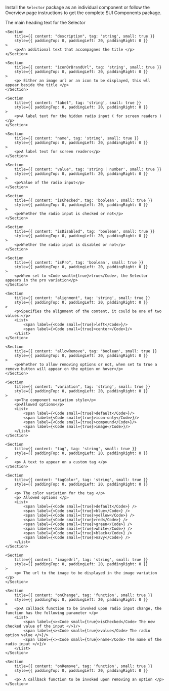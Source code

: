 
<Section
	title="Installation"
	contained={true}
	style={{ paddingTop: 20, paddingBottom: 0 }}
>
	<p>
		Install the <Code small={true}>Selector</Code> package as an individual
		component or follow the Overview page instructions to get the complete SUI
		Components package.
	</p>
</Section>

<Section title="Props" border={true}>
	<Section
    	title={{ content: "title", tag: 'string', small: true }}
    	style={{ paddingTop: 0, paddingLeft: 20, paddingRight: 0 }}
    >
    	<p>The main heading text for the Selector </p>
    </Section>
	
	<Section
    	title={{ content: "description", tag: 'string', small: true }}
    	style={{ paddingTop: 0, paddingLeft: 20, paddingRight: 0 }}
    >
    	<p>An additional text that accompagnes the title </p>
    </Section>

    <Section
    	title={{ content: "iconOrBrandUrl", tag: 'string', small: true }}
    	style={{ paddingTop: 0, paddingLeft: 20, paddingRight: 0 }}
    >
    	<p> Either an image url or an icon to be displayed, this wll appear beside the title </p>
    </Section>

    <Section
    	title={{ content: "label", tag: 'string', small: true }}
    	style={{ paddingTop: 0, paddingLeft: 20, paddingRight: 0 }}
    >
    	<p>A label text for the hidden radio input ( for screen readers ) </p>
    </Section>

    <Section
    	title={{ content: "name", tag: 'string', small: true }}
    	style={{ paddingTop: 0, paddingLeft: 20, paddingRight: 0 }}
    >
    	<p>A label text for screen readers</p>
    </Section>

    <Section
    	title={{ content: "value", tag: 'string | number', small: true }}
    	style={{ paddingTop: 0, paddingLeft: 20, paddingRight: 0 }}
    >
    	<p>Value of the radio input</p>
    </Section>

    <Section
    	title={{ content: "isChecked", tag: 'boolean', small: true }}
    	style={{ paddingTop: 0, paddingLeft: 20, paddingRight: 0 }}
    >
    	<p>Whether the radio input is checked or not</p>
    </Section>

    <Section
    	title={{ content: "isDisabled", tag: 'boolean', small: true }}
    	style={{ paddingTop: 0, paddingLeft: 20, paddingRight: 0 }}
    >
    	<p>Whether the radio input is disabled or not</p>
    </Section>

    <Section
    	title={{ content: "isPro", tag: 'boolean', small: true }}
    	style={{ paddingTop: 0, paddingLeft: 20, paddingRight: 0 }}
    >
    	<p>When set to <Code small={true}>true</Code>, the Selector appears in the pro variation</p>
    </Section>

    <Section
    	title={{ content: "alignment", tag: 'string', small: true }}
    	style={{ paddingTop: 0, paddingLeft: 20, paddingRight: 0 }}
    >
    	<p>Specifies the alignment of the content, it could be one of two values:</p>
    	<List>
    		<span label={<Code small={true}>left</Code>}/>
    		<span label={<Code small={true}>center</Code>}/>
    	</List>
    </Section>

    <Section
    	title={{ content: "allowRemove", tag: 'boolean', small: true }}
    	style={{ paddingTop: 0, paddingLeft: 20, paddingRight: 0 }}
    >
    	<p>Whether to allow removing options or not, when set to true a remove button will appear on the option on hover</p>
    </Section>

    <Section
    	title={{ content: "variation", tag: 'string', small: true }}
    	style={{ paddingTop: 0, paddingLeft: 20, paddingRight: 0 }}
    >
    	<p>The component variation style</p>
    	<p>Allowed options</p>
    	<List>
    		<span label={<Code small={true}>default</Code>}/>
    		<span label={<Code small={true}>icon-only</Code>}/>
    		<span label={<Code small={true}>compound</Code>}/>
    		<span label={<Code small={true}>image</Code>}/>
    	</List>
    </Section>

    <Section
    	title={{ content: "tag", tag: 'string', small: true }}
    	style={{ paddingTop: 0, paddingLeft: 20, paddingRight: 0 }}
    >
    	<p> A text to appear on a custom tag </p>
    </Section>

    <Section
    	title={{ content: "tagColor", tag: 'string', small: true }}
    	style={{ paddingTop: 0, paddingLeft: 20, paddingRight: 0 }}
    >
    	<p> The color variation for the tag </p>
    	<p> Allowed options </p>
    	<List>
    		<span label={<Code small={true}>default</Code>} />
    		<span label={<Code small={true}>blue</Code>} />
    		<span label={<Code small={true}>yellow</Code>} />
    		<span label={<Code small={true}>red</Code>} />
    		<span label={<Code small={true}>green</Code>} />
    		<span label={<Code small={true}>white</Code>} />
    		<span label={<Code small={true}>black</Code>} />
    		<span label={<Code small={true}>navy</Code>} />
    	</List>
    </Section>

    <Section
    	title={{ content: "imageUrl", tag: 'string', small: true }}
    	style={{ paddingTop: 0, paddingLeft: 20, paddingRight: 0 }}
    >
    	<p> The url to the image to be displayed in the image variation </p>
    </Section>

    <Section
    	title={{ content: "onChange", tag: 'function', small: true }}
    	style={{ paddingTop: 0, paddingLeft: 20, paddingRight: 0 }}
    >
    	<p>A callback function to be invoked upon radio input change, the function has the following parameter </p>
    	<List>
    		<span label={<><Code small={true}>isChecked</Code> The new checked value of the input </>}/>
    		<span label={<><Code small={true}>value</Code> The radio option value </>}/>
    		<span label={<><Code small={true}>name</Code> The name of the radio input </>}/>
    	</List>
    </Section>

    <Section
    	title={{ content: "onRemove", tag: 'function', small: true }}
    	style={{ paddingTop: 0, paddingLeft: 20, paddingRight: 0 }}
    >
    	<p> A callback function to be invoked upon removing an option </p>
    </Section>

</Section>
